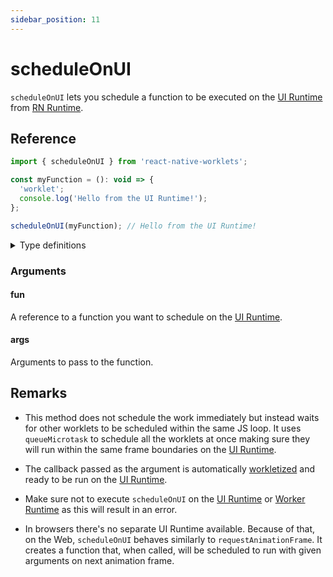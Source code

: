 ```yaml
---
sidebar_position: 11
---
```


# scheduleOnUI

`scheduleOnUI` lets you schedule a function to be executed on the [UI Runtime](/docs/fundamentals/glossary#ui-runtime) from [RN Runtime](/docs/fundamentals/glossary#react-native-runtime-rn-runtime).

## Reference

```javascript
import { scheduleOnUI } from 'react-native-worklets';

const myFunction = (): void => {
  'worklet';
  console.log('Hello from the UI Runtime!');
};

scheduleOnUI(myFunction); // Hello from the UI Runtime!
```


<details>
<summary>Type definitions</summary>

```typescript
function scheduleOnUI<Args extends unknown[], ReturnValue>(
  fun: (...args: Args) => ReturnValue,
  ...args: Args
): void
```

</details>

### Arguments

#### fun

A reference to a function you want to schedule on the [UI Runtime](/docs/fundamentals/glossary#ui-runtime).

#### args

Arguments to pass to the function.

## Remarks

- This method does not schedule the work immediately but instead waits for other worklets to be scheduled within the same JS loop. It uses `queueMicrotask` to schedule all the worklets at once making sure they will run within the same frame boundaries on the [UI Runtime](/docs/fundamentals/glossary#ui-runtime).

- The callback passed as the argument is automatically [workletized](/docs/fundamentals/glossary#to-workletize) and ready to be run on the [UI Runtime](/docs/fundamentals/glossary#ui-runtime).

- Make sure not to execute `scheduleOnUI` on the [UI Runtime](/docs/fundamentals/glossary#ui-runtime) or [Worker Runtime](/docs/fundamentals/glossary#worker-worklet-runtime---worker-runtime) as this will result in an error.

- In browsers there's no separate UI Runtime available. Because of that, on the Web, `scheduleOnUI` behaves similarly to `requestAnimationFrame`. It creates a function that, when called, will be scheduled to run with given arguments on next animation frame.
